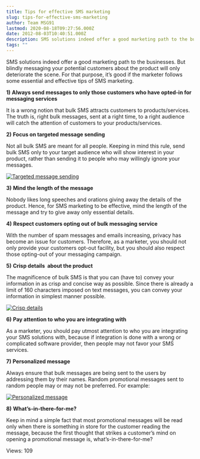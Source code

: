 ```yaml
---
title: Tips for effective SMS marketing
slug: tips-for-effective-sms-marketing
author: Team MSG91
lastmod: 2020-08-18T09:27:56.000Z
date: 2012-08-03T10:40:51.000Z
description: SMS solutions indeed offer a good marketing path to the businesses. But blindly messaging your potential customers about the product will only deteriorate the scene. For that purpose, it’s good if the marketer follows some essential and effective tips of SMS marketing.
tags: ""
---
```


SMS solutions indeed offer a good marketing path to the businesses. But blindly messaging your potential customers about the product will only deteriorate the scene. For that purpose, it’s good if the marketer follows some essential and effective tips of SMS marketing.


**1)** **Always send messages to only those customers who have opted-in for messaging services**


It is a wrong notion that bulk SMS attracts customers to products/services. The truth is, right bulk messages, sent at a right time, to a right audience will catch the attention of customers to your products/services.


**2)** **Focus on targeted message sending**


Not all bulk SMS are meant for all people. Keeping in mind this rule, send bulk SMS only to your target audience who will show interest in your product, rather than sending it to people who may willingly ignore your messages.


[![](https://images-msg91.s3.ap-south-1.amazonaws.com/content/images/wordpress/2012/08/Targeted-message-sending.png "Targeted message sending")](https://images-msg91.s3.ap-south-1.amazonaws.com/content/images/wordpress/2012/08/Targeted-message-sending.png)


**3)** **Mind the length of the message**


Nobody likes long speeches and orations giving away the details of the product. Hence, for SMS marketing to be effective, mind the length of the message and try to give away only essential details.


**4)** **Respect customers opting out of bulk messaging service**


With the number of spam messages and emails increasing, privacy has become an issue for customers. Therefore, as a marketer, you should not only provide your customers opt-out facility, but you should also respect those opting-out of your messaging campaign.


**5)** **Crisp details  about the product** 


The magnificence of bulk SMS is that you can (have to) convey your information in as crisp and concise way as possible. Since there is already a limit of 160 characters imposed on text messages, you can convey your information in simplest manner possible.


[![](https://images-msg91.s3.ap-south-1.amazonaws.com/content/images/wordpress/2012/08/Crisp-details1.png "Crisp details")](https://images-msg91.s3.ap-south-1.amazonaws.com/content/images/wordpress/2012/08/Crisp-details1.png)


**6)** **Pay attention to who you are integrating with**


As a marketer, you should pay utmost attention to who you are integrating your SMS solutions with, because if integration is done with a wrong or complicated software provider, then people may not favor your SMS services.


**7)** **Personalized message**


Always ensure that bulk messages are being sent to the users by addressing them by their names. Random promotional messages sent to random people may or may not be preferred. For example:


[![](https://images-msg91.s3.ap-south-1.amazonaws.com/content/images/wordpress/2012/08/Personalized-message.png "Personalized message")](https://images-msg91.s3.ap-south-1.amazonaws.com/content/images/wordpress/2012/08/Personalized-message.png)


**8)** **What’s-in-there-for-me?** 


Keep in mind a simple fact that most promotional messages will be read only when there is something in store for the customer reading the message, because the first thought that strikes a customer’s mind on opening a promotional message is, what’s-in-there-for-me?


 Views: 109


